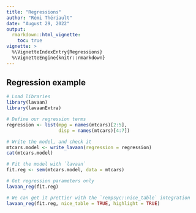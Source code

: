 ```yaml
---
title: "Regressions"
author: "Rémi Thériault"
date: "August 29, 2022"
output:
  rmarkdown::html_vignette:
    toc: true
vignette: >
  %\VignetteIndexEntry{Regressions}
  %\VignetteEngine{knitr::rmarkdown}
---
```


## Regression example

```r
# Load libraries
library(lavaan)
library(lavaanExtra)

# Define our regression terms
regression <- list(mpg = names(mtcars)[2:5],
                   disp = names(mtcars)[4:7])

# Write the model, and check it
mtcars.model <- write_lavaan(regression = regression)
cat(mtcars.model)

# Fit the model with `lavaan`
fit.reg <- sem(mtcars.model, data = mtcars)

# Get regression parameters only
lavaan_reg(fit.reg)

# We can get it prettier with the `rempsyc::nice_table` integration
lavaan_reg(fit.reg, nice_table = TRUE, highlight = TRUE)

```
